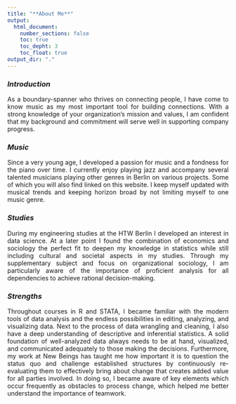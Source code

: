 ```yaml
---
title: "**About Me**" 
output:
  html_document: 
    number_sections: false
    toc: true
    toc_depht: 3
    toc_float: true
output_dir: "."
---
```


<style>
body {
text-align: justify}

.list-group-item.active, .list-group-item.active:focus, .list-group-item.active:hover {
    z-index: 2;
    color: #fff;
    background-color: #990000;
    border-color: transparent;
}


#TOC {
  color: #990000;
  background-color: #990000;
}

</style>


### *Introduction*
As a boundary-spanner who thrives on connecting people, I have come to know music as my most important tool for building connections. With a strong knowledge of your organization's mission and values, I am confident that my background and commitment will serve well in supporting company progress. 

### *Music*
Since a very young age, I developed a passion for music and a fondness for the piano over time. I currently enjoy playing jazz and accompany several talented musicians playing other genres in Berlin on various projects. Some of which you will also find linked on this website. I keep myself updated with musical trends and keeping horizon broad by not limiting myself to one music genre.

### *Studies*
During my engineering studies at the HTW Berlin I developed an interest in data science. At a later point I found the combination of economics and sociology the perfect fit to deepen my knowledge in statistics while still including cultural and societal aspects in my studies. Through my supplementary subject and focus on organizational sociology, I am particularly aware of the importance of proficient analysis for all dependencies to achieve rational decision-making. 

### *Strengths*
Throughout courses in R and STATA, I became familiar with the modern tools of data analysis and the endless possibilities in editing, analyzing, and visualizing data. Next to the process of data wrangling and cleaning, I also have a deep understanding of descriptive and inferential statistics. A solid foundation of well-analyzed data always needs to be at hand, visualized, and communicated adequately to those making the decisions. 
Furthermore, my work at New Beings has taught me how important it is to question the status quo and challenge established structures by continuously re-evaluating them to effectively bring about change that creates added value for all parties involved. In doing so, I became aware of key elements which occur frequently as obstacles to process change, which helped me better understand the importance of teamwork.
